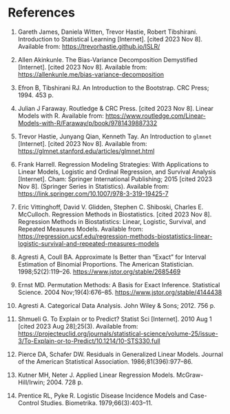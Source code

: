 # References {.unnumbered}

1. Gareth James, Daniela Witten, Trevor Hastie, Robert Tibshirani. Introduction to Statistical Learning [Internet]. [cited 2023 Nov 8]. Available from: <https://trevorhastie.github.io/ISLR/>

2. Allen Akinkunle. The Bias-Variance Decomposition Demystified [Internet]. [cited 2023 Nov 8]. Available from: <https://allenkunle.me/bias-variance-decomposition>

3. Efron B, Tibshirani RJ. An Introduction to the Bootstrap. CRC Press; 1994. 453 p. 

4. Julian J Faraway. Routledge & CRC Press. [cited 2023 Nov 8]. Linear Models with R. Available from: <https://www.routledge.com/Linear-Models-with-R/Faraway/p/book/9781439887332>

5. Trevor Hastie, Junyang Qian, Kenneth Tay. An Introduction to `glmnet` [Internet]. [cited 2023 Nov 8]. Available from: <https://glmnet.stanford.edu/articles/glmnet.html>

6. Frank Harrell. Regression Modeling Strategies: With Applications to Linear Models, Logistic and Ordinal Regression, and Survival Analysis [Internet]. Cham: Springer International Publishing; 2015 [cited 2023 Nov 8]. (Springer Series in Statistics). Available from: <https://link.springer.com/10.1007/978-3-319-19425-7>

7. Eric Vittinghoff, David V. Glidden, Stephen C. Shiboski, Charles E. McCulloch. Regression Methods in Biostatistics. [cited 2023 Nov 8]. Regression Methods in Biostatistics: Linear, Logistic, Survival, and Repeated Measures Models. Available from: <https://regression.ucsf.edu/regression-methods-biostatistics-linear-logistic-survival-and-repeated-measures-models>

8. Agresti A, Coull BA. Approximate Is Better than “Exact” for Interval Estimation of Binomial Proportions. The American Statistician. 1998;52(2):119–26. <https://www.jstor.org/stable/2685469>

9. Ernst MD. Permutation Methods: A Basis for Exact Inference. Statistical Science. 2004 Nov;19(4):676–85. <https://www.jstor.org/stable/4144438>

10. Agresti A. Categorical Data Analysis. John Wiley & Sons; 2012. 756 p. 

11. Shmueli G. To Explain or to Predict? Statist Sci [Internet]. 2010 Aug 1 [cited 2023 Aug 28];25(3). Available from: <https://projecteuclid.org/journals/statistical-science/volume-25/issue-3/To-Explain-or-to-Predict/10.1214/10-STS330.full>

12. Pierce DA, Schafer DW. Residuals in Generalized Linear Models. Journal of the American Statistical Association. 1986;81(396):977–86. 

13. Kutner MH, Neter J. Applied Linear Regression Models. McGraw-Hill/Irwin; 2004. 728 p. 

14. Prentice RL, Pyke R. Logistic Disease Incidence Models and Case-Control Studies. Biometrika. 1979;66(3):403–11. 

